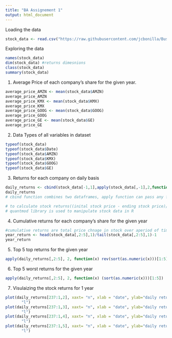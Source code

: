 ```yaml
---
title: "BA Assignement 1"
output: html_document
---
```


Loading the data
```r
stock_data <- read.csv("https://raw.githubusercontent.com/jcbonilla/BusinessAnalytics/master/BAData/Stock%20prices%20HMK1.csv",header=TRUE,stringsAsFactors=FALSE)
```

Exploring the data
```r
names(stock_data)
dim(stock_data) #returns dimesnions
class(stock_data)
summary(stock_data)
```
1. Average Price of each company’s share for the given year.
```r
average_price_AMZN <- mean(stock_data$AMZN)
average_price_AMZN
average_price_KMX <- mean(stock_data$KMX)
average_price_KMX
average_price_GOOG <- mean(stock_data$GOOG)
average_price_GOOG
average_price_GE <- mean(stock_data$GE)
average_price_GE
```

2. Data Types of all variables in dataset
```r
typeof(stock_data)
typeof(stock_data$Date)
typeof(stock_data$AMZN)
typeof(stock_data$KMX)
typeof(stock_data$GOOG)
typeof(stock_data$GE)

```
3. Returns for each company on daily basis
```r
daily_returns <- cbind(stock_data[-1,1],apply(stock_data[,-1],2,function(x) diff(x)/head(x,-1)))
daily_returns
# cbind function combines two dataframes, apply function can pass any function to avoid loops and diff function calculates the differences between all consecutive values of a vector, head function - first N rows 

# to calculate stock returns((inital stock price - ending stock price)/ ending stock price)
# quantmod library is used to manipulate stock data in R 

```
4. Cumulative returns for each company’s share for the given year
```r
#cumulative returns are total price chnage in stock over aperiod of time 
year_return <- head(stock_data[,2:5],1)/tail(stock_data[,2:5],1)-1
year_return

```
5. Top 5 top returns for the given year
```r
apply(daily_returns[,2:5], 2, function(x) rev(sort(as.numeric(x)))[1:5])

```
6. Top 5 worst returns for the given year
```r
apply(daily_returns[,2:5], 2, function(x) (sort(as.numeric(x)))[1:5])

```

7. Visulaizing the stock returns for 1 year
```r
plot(daily_returns[237:1,2], xaxt= "n", xlab = "date", ylab="daily returns of AMZN", type = 
       "l")
plot(daily_returns[237:1,3], xaxt= "n", xlab = "date", ylab="daily returns of KMX", type = 
       "l")
plot(daily_returns[237:1,4], xaxt= "n", xlab = "date", ylab="daily returns of GOOG", type = 
       "l")
plot(daily_returns[237:1,5], xaxt= "n", xlab = "date", ylab="daily returns of GE", type = 
       "l")


```